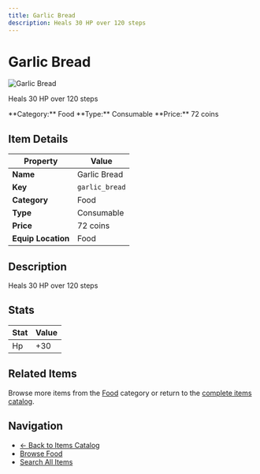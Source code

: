 ```yaml
---
title: Garlic Bread
description: Heals 30 HP over 120 steps
---
```


# Garlic Bread

<div className="flex items-start gap-6 mb-8">
  <div className="flex-shrink-0">
    <img src="/assets/resources/cooking/garlicbread.png" alt="Garlic Bread" className="w-24 h-24 border rounded-lg" />
  </div>
  <div className="flex-1">
    <div className="space-y-2">
      <p className="text-lg text-muted-foreground">Heals 30 HP over 120 steps</p>
      <div className="flex flex-wrap gap-4 text-sm">
        <span className="px-2 py-1 bg-blue-100 dark:bg-blue-900 rounded-md">
          **Category:** Food
        </span>
        <span className="px-2 py-1 bg-green-100 dark:bg-green-900 rounded-md">
          **Type:** Consumable
        </span>
        <span className="px-2 py-1 bg-yellow-100 dark:bg-yellow-900 rounded-md">
          **Price:** 72 coins
        </span>
      </div>
    </div>
  </div>
</div>

## Item Details

| Property | Value |
|----------|-------|
| **Name** | Garlic Bread |
| **Key** | `garlic_bread` |
| **Category** | Food |
| **Type** | Consumable |
| **Price** | 72 coins |
| **Equip Location** | Food |

## Description

Heals 30 HP over 120 steps


## Stats

| Stat | Value |
|------|-------|
| Hp | +30 |


## Related Items

Browse more items from the [Food](/docs/items#food) category or return to the [complete items catalog](/docs/items).

## Navigation

- [← Back to Items Catalog](/docs/items)
- [Browse Food](/docs/items#food)
- [Search All Items](/search)
